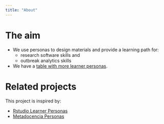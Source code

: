 ```yaml
---
title: "About"
---
```


# The aim

-   We use personas to design materials and provide a learning path for:
    -   research software skills and
    -   outbreak analytics skills
-   We have a [table with more learner personas](table.qmd).

# Related projects

This project is inspired by:

-   [Rstudio Learner Personas](https://rstudio-education.github.io/learner-personas/)
-   [Metadocencia Personas](https://www.metadocencia.org/personas/)
